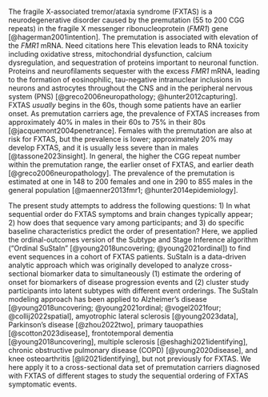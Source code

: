 The fragile X-associated tremor/ataxia syndrome (FXTAS) is a
neurodegenerative disorder caused by the
premutation (55 to 200 CGG repeats) in the
fragile X messenger ribonucleoprotein (*FMR1*) gene [@hagerman2001intention].
The premutation is associated with
elevation of the *FMR1* mRNA.
[Need citations here]{.comment-start
author="Ezra Morrison"}
This elevation leads to
RNA toxicity including
oxidative stress,
mitochondrial dysfunction,
calcium dysregulation, and
sequestration of proteins important to neuronal function.
[]{.comment-end}
Proteins and neurofilaments sequester with the excess *FMR1* mRNA,
leading to the formation of
eosinophilic, tau-negative intranuclear inclusions
in neurons and astrocytes throughout the CNS and
in the peripheral nervous system (PNS) [@greco2006neuropathology; @hunter2012capturing].
FXTAS *usually* begins in the 60s,
though some patients have an earlier onset.
As premutation carriers age,
the prevalence of FXTAS increases from approximately
40% in males in their 60s to
75% in their 80s [@jacquemont2004penetrance].
Females with the premutation are also at risk for FXTAS,
but the prevalence is lower;
approximately 20% may develop FXTAS,
and it is usually less severe than in males [@tassone2023insight].
In general,
the higher the CGG repeat number within the premutation range,
the earlier onset of FXTAS,
and earlier death [@greco2006neuropathology].
The prevalence of the premutation is estimated at
one in 148 to 200 females and
one in 290 to 855 males
in the general population [@maenner2013fmr1; @hunter2014epidemiology].

The present study attempts to address the following questions:
1) In what sequential order do FXTAS symptoms and brain changes typically appear;
2) how does that sequence vary among participants;
and 3) do specific baseline characteristics predict the order of presentation?
Here, we applied the ordinal-outcomes version of the
Subtype and Stage Inference algorithm
("Ordinal SuStaIn" [@young2018uncovering; @young2021ordinal])
to find event sequences in a cohort of FXTAS patients.
SuStaIn is a data-driven analytic approach
which was originally developed to
analyze cross-sectional biomarker data
to simultaneously
(1) estimate the ordering of onset for biomarkers of disease progression events and
(2) cluster study participants into latent subtypes with different event orderings.
The SuStaIn modeling approach has been applied to
Alzheimer's disease
[@young2018uncovering; @young2021ordinal; @vogel2021four; @collij2022spatial],
amyotrophic lateral sclerosis [@young2023data],
Parkinson's disease [@zhou2022two],
primary tauopathies [@scotton2023disease],
frontotemporal dementia [@young2018uncovering],
multiple sclerosis [@eshaghi2021identifying],
chronic obstructive pulmonary disease (COPD) [@young2020disease],
and knee osteoarthritis [@li2021identifying],
but not previously for FXTAS.
We here apply it to a cross-sectional data set of
premutation carriers diagnosed with FXTAS of different stages
to study the sequential ordering of FXTAS symptomatic events.
